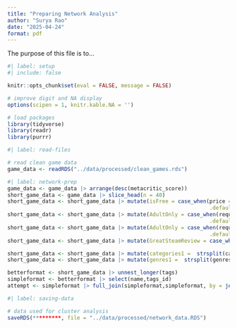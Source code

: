 ```yaml
---
title: "Preparing Network Analysis"
author: "Surya Rao"
date: "2025-04-24"
format: pdf
---
```


The purpose of this file is to...

```r
#| label: setup
#| include: false

knitr::opts_chunk$set(eval = FALSE, message = FALSE)

# improve digit and NA display 
options(scipen = 1, knitr.kable.NA = '')

# load packages
library(tidyverse)
library(readr)
library(purrr)
```

```r
#| label: read-files

# read clean game data 
game_data <- readRDS("../data/processed/clean_games.rds")

```

```r
#| label: network-prep
game_data <- game_data |> arrange(desc(metacritic_score))
short_game_data <- game_data |> slice_head(n = 40) 
short_game_data <- short_game_data |> mutate(isFree = case_when(price == 0 ~ TRUE,
                                                                .default = FALSE))
short_game_data <- short_game_data |> mutate(AdultOnly = case_when(required_age > 17 ~ TRUE,
                                                                .default = FALSE))
short_game_data <- short_game_data |> mutate(AdultOnly = case_when(required_age >= 17 ~ TRUE,
                                                                .default = FALSE))
short_game_data <- short_game_data |> mutate(GreatSteamReview = case_when((positive/(positive + negative)) >= .95 ~ TRUE, .default = FALSE))

short_game_data <- short_game_data |> mutate(categories1 =  strsplit(categories, ", "))
short_game_data <- short_game_data |> mutate(genres1 =  strsplit(genres, ", "))

betterformat <- short_game_data |> unnest_longer(tags) 
simpleformat <- betterformat |> select(name,tags_id)
attempt <- simpleformat |> full_join(simpleformat,simpleformat, by = join_by(tags_id == tags_id))
```


```r
#| label: saving-data

# data used for cluster analysis
saveRDS(*********, file = "../data/processed/network_data.RDS")

```


